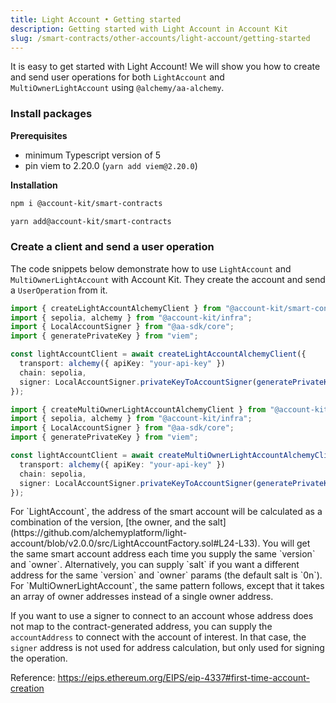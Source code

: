 ```yaml
---
title: Light Account • Getting started
description: Getting started with Light Account in Account Kit
slug: /smart-contracts/other-accounts/light-account/getting-started
---
```




It is easy to get started with Light Account! We will show you how to create and send user operations for both `LightAccount` and `MultiOwnerLightAccount` using `@alchemy/aa-alchemy`.

### Install packages

**Prerequisites**

- minimum Typescript version of 5
- pin viem to 2.20.0 (`yarn add viem@2.20.0`)

**Installation**

<CodeBlocks>

```bash [npm]
npm i @account-kit/smart-contracts
```

```bash [yarn]
yarn add@account-kit/smart-contracts
```

</CodeBlocks>

### Create a client and send a user operation

The code snippets below demonstrate how to use `LightAccount` and `MultiOwnerLightAccount` with Account Kit. They create the account and send a `UserOperation` from it.

<CodeBlocks>

```ts [light-account.ts]
import { createLightAccountAlchemyClient } from "@account-kit/smart-contracts";
import { sepolia, alchemy } from "@account-kit/infra";
import { LocalAccountSigner } from "@aa-sdk/core";
import { generatePrivateKey } from "viem";

const lightAccountClient = await createLightAccountAlchemyClient({
  transport: alchemy({ apiKey: "your-api-key" })
  chain: sepolia,
  signer: LocalAccountSigner.privateKeyToAccountSigner(generatePrivateKey()),
});
```

```ts [multi-owner-light-account.ts]
import { createMultiOwnerLightAccountAlchemyClient } from "@account-kit/smart-contracts";
import { sepolia, alchemy } from "@account-kit/infra";
import { LocalAccountSigner } from "@aa-sdk/core";
import { generatePrivateKey } from "viem";

const lightAccountClient = await createMultiOwnerLightAccountAlchemyClient({
  transport: alchemy({ apiKey: "your-api-key" })
  chain: sepolia,
  signer: LocalAccountSigner.privateKeyToAccountSigner(generatePrivateKey()),
});
```

</CodeBlocks>

<Tip title="Address calculation">
For `LightAccount`, the address of the smart account will be calculated as a combination of the version, [the owner, and the salt](https://github.com/alchemyplatform/light-account/blob/v2.0.0/src/LightAccountFactory.sol#L24-L33). You will get the same smart account address each time you supply the same `version` and `owner`. Alternatively, you can supply `salt` if you want a different address for the same `version` and `owner` params (the default salt is `0n`). For `MultiOwnerLightAccount`, the same pattern follows, except that it takes an array of owner addresses instead of a single owner address.

If you want to use a signer to connect to an account whose address does not map to the contract-generated address, you can supply the `accountAddress` to connect with the account of interest. In that case, the `signer` address is not used for address calculation, but only used for signing the operation.

Reference: https://eips.ethereum.org/EIPS/eip-4337#first-time-account-creation

</Tip>
